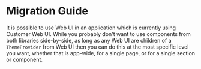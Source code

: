 
<Meta title="Web UI / Guides / Migrating from CWUI v2" />

# Migration Guide

It is possible to use Web UI in an application which is currently using
Customer Web UI. While you probably don't want to use components from both
libraries side-by-side, as long as any Web UI are children of a `ThemeProvider`
from Web UI then you can do this at the most specific level you want, whether
that is app-wide, for a single page, or for a single section or component.
